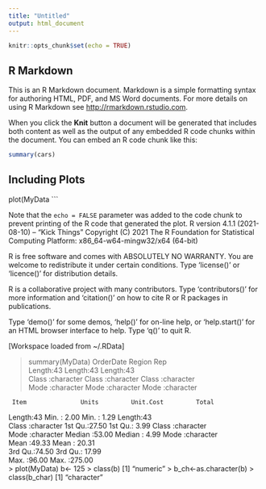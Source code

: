 ---
title: "Untitled"
output: html_document
---

```{r setup, include=FALSE}
knitr::opts_chunk$set(echo = TRUE)
```

## R Markdown

This is an R Markdown document. Markdown is a simple formatting syntax for authoring HTML, PDF, and MS Word documents. For more details on using R Markdown see <http://rmarkdown.rstudio.com>.

When you click the **Knit** button a document will be generated that includes both content as well as the output of any embedded R code chunks within the document. You can embed an R code chunk like this:

```{r cars}
summary(cars)
```

## Including Plots

 plot(MyData
```

Note that the `echo = FALSE` parameter was added to the code chunk to prevent printing of the R code that generated the plot.
R version 4.1.1 (2021-08-10) -- "Kick Things"
Copyright (C) 2021 The R Foundation for Statistical Computing
Platform: x86_64-w64-mingw32/x64 (64-bit)

R is free software and comes with ABSOLUTELY NO WARRANTY.
You are welcome to redistribute it under certain conditions.
Type 'license()' or 'licence()' for distribution details.

R is a collaborative project with many contributors.
Type 'contributors()' for more information and
'citation()' on how to cite R or R packages in publications.

Type 'demo()' for some demos, 'help()' for on-line help, or
'help.start()' for an HTML browser interface to help.
Type 'q()' to quit R.

[Workspace loaded from ~/.RData]

> summary(MyData)
  OrderDate            Region              Rep           
 Length:43          Length:43          Length:43         
 Class :character   Class :character   Class :character  
 Mode  :character   Mode  :character   Mode  :character  
                                                         
                                                         
                                                         
     Item               Units         Unit.Cost         Total          
 Length:43          Min.   : 2.00   Min.   :  1.29   Length:43         
 Class :character   1st Qu.:27.50   1st Qu.:  3.99   Class :character  
 Mode  :character   Median :53.00   Median :  4.99   Mode  :character  
                    Mean   :49.33   Mean   : 20.31                     
                    3rd Qu.:74.50   3rd Qu.: 17.99                     
                    Max.   :96.00   Max.   :275.00                     
> plot(MyData)
 b<- 125
> class(b)
[1] "numeric"
> b_ch<-as.character(b)
> class(b_char)
[1] "character"
